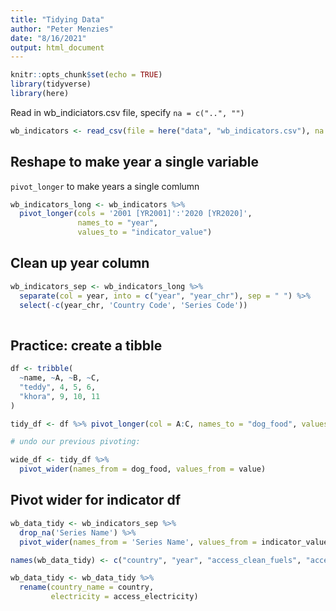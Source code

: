 ```yaml
---
title: "Tidying Data"
author: "Peter Menzies"
date: "8/16/2021"
output: html_document
---
```


```r
knitr::opts_chunk$set(echo = TRUE)
library(tidyverse)
library(here)
```

Read in wb_indiciators.csv file, specify `na = c("..", "")`

```r
wb_indicators <- read_csv(file = here("data", "wb_indicators.csv"), na = c("..", ""))
```

## Reshape to make year a single variable

`pivot_longer` to make years a single comlumn

```r
wb_indicators_long <- wb_indicators %>% 
  pivot_longer(cols = '2001 [YR2001]':'2020 [YR2020]',
               names_to = "year",
               values_to = "indicator_value")
```

## Clean up year column

```r
wb_indicators_sep <- wb_indicators_long %>% 
  separate(col = year, into = c("year", "year_chr"), sep = " ") %>% 
  select(-c(year_chr, 'Country Code', 'Series Code'))
  
```

## Practice: create a tibble 

```r
df <- tribble(
  ~name, ~A, ~B, ~C,
  "teddy", 4, 5, 6,
  "khora", 9, 10, 11
)

tidy_df <- df %>% pivot_longer(col = A:C, names_to = "dog_food", values_to = "value")

# undo our previous pivoting:

wide_df <- tidy_df %>% 
  pivot_wider(names_from = dog_food, values_from = value)
```

## Pivot wider for indicator df

```r
wb_data_tidy <- wb_indicators_sep %>% 
  drop_na('Series Name') %>% 
  pivot_wider(names_from = 'Series Name', values_from = indicator_value)

names(wb_data_tidy) <- c("country", "year", "access_clean_fuels", "access_electricity", "co2_emissions", "fossil_fuel_cons", "water_stress")

wb_data_tidy <- wb_data_tidy %>% 
  rename(country_name = country,
         electricity = access_electricity)
```


